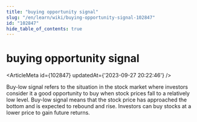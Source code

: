 ```yaml
---
title: "buying opportunity signal"
slug: "/en/learn/wiki/buying-opportunity-signal-102847"
id: "102847"
hide_table_of_contents: true
---
```



# buying opportunity signal

<ArticleMeta id={102847} updatedAt={'2023-09-27 20:22:46'} />
<div className='border-solid border-b border-t-0 my-4 border-[var(--ifm-color-gray-300)]' />

Buy-low signal refers to the situation in the stock market where investors consider it a good opportunity to buy when stock prices fall to a relatively low level. Buy-low signal means that the stock price has approached the bottom and is expected to rebound and rise. Investors can buy stocks at a lower price to gain future returns.
